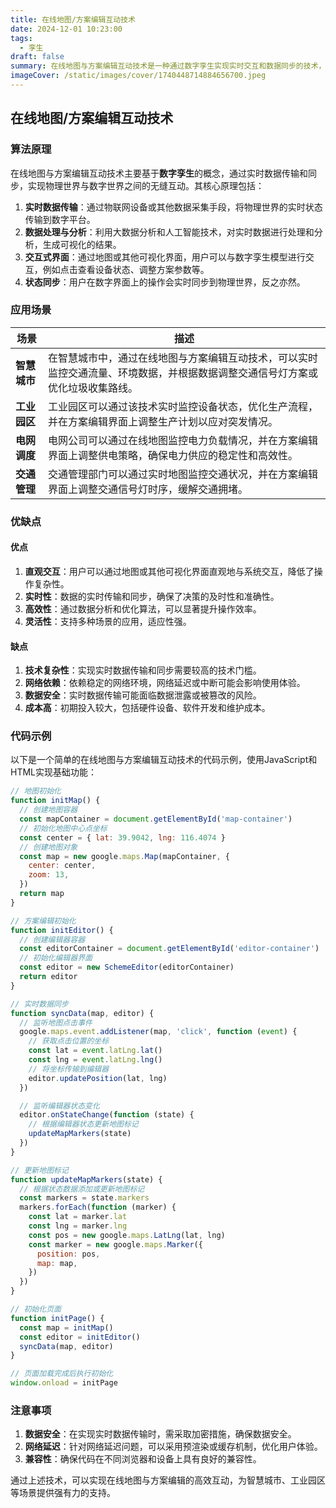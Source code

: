 ```yaml
---
title: 在线地图/方案编辑互动技术
date: 2024-12-01 10:23:00
tags:
  - 孪生
draft: false
summary: 在线地图与方案编辑互动技术是一种通过数字孪生实现实时交互和数据同步的技术，广泛应用于智慧城市、工业园区等领域。
imageCover: /static/images/cover/1740448714884656700.jpeg
---
```


## 在线地图/方案编辑互动技术

### 算法原理

在线地图与方案编辑互动技术主要基于**数字孪生**的概念，通过实时数据传输和同步，实现物理世界与数字世界之间的无缝互动。其核心原理包括：

1. **实时数据传输**：通过物联网设备或其他数据采集手段，将物理世界的实时状态传输到数字平台。
2. **数据处理与分析**：利用大数据分析和人工智能技术，对实时数据进行处理和分析，生成可视化的结果。
3. **交互式界面**：通过地图或其他可视化界面，用户可以与数字孪生模型进行交互，例如点击查看设备状态、调整方案参数等。
4. **状态同步**：用户在数字界面上的操作会实时同步到物理世界，反之亦然。

### 应用场景

| **场景**     | **描述**                                                                                                                       |
| ------------ | ------------------------------------------------------------------------------------------------------------------------------ |
| **智慧城市** | 在智慧城市中，通过在线地图与方案编辑互动技术，可以实时监控交通流量、环境数据，并根据数据调整交通信号灯方案或优化垃圾收集路线。 |
| **工业园区** | 工业园区可以通过该技术实时监控设备状态，优化生产流程，并在方案编辑界面上调整生产计划以应对突发情况。                           |
| **电网调度** | 电网公司可以通过在线地图监控电力负载情况，并在方案编辑界面上调整供电策略，确保电力供应的稳定性和高效性。                       |
| **交通管理** | 交通管理部门可以通过实时地图监控交通状况，并在方案编辑界面上调整交通信号灯时序，缓解交通拥堵。                                 |

### 优缺点

#### 优点

1. **直观交互**：用户可以通过地图或其他可视化界面直观地与系统交互，降低了操作复杂性。
2. **实时性**：数据的实时传输和同步，确保了决策的及时性和准确性。
3. **高效性**：通过数据分析和优化算法，可以显著提升操作效率。
4. **灵活性**：支持多种场景的应用，适应性强。

#### 缺点

1. **技术复杂性**：实现实时数据传输和同步需要较高的技术门槛。
2. **网络依赖**：依赖稳定的网络环境，网络延迟或中断可能会影响使用体验。
3. **数据安全**：实时数据传输可能面临数据泄露或被篡改的风险。
4. **成本高**：初期投入较大，包括硬件设备、软件开发和维护成本。

### 代码示例

以下是一个简单的在线地图与方案编辑互动技术的代码示例，使用JavaScript和HTML实现基础功能：

```javascript
// 地图初始化
function initMap() {
  // 创建地图容器
  const mapContainer = document.getElementById('map-container')
  // 初始化地图中心点坐标
  const center = { lat: 39.9042, lng: 116.4074 }
  // 创建地图对象
  const map = new google.maps.Map(mapContainer, {
    center: center,
    zoom: 13,
  })
  return map
}

// 方案编辑初始化
function initEditor() {
  // 创建编辑器容器
  const editorContainer = document.getElementById('editor-container')
  // 初始化编辑器界面
  const editor = new SchemeEditor(editorContainer)
  return editor
}

// 实时数据同步
function syncData(map, editor) {
  // 监听地图点击事件
  google.maps.event.addListener(map, 'click', function (event) {
    // 获取点击位置的坐标
    const lat = event.latLng.lat()
    const lng = event.latLng.lng()
    // 将坐标传输到编辑器
    editor.updatePosition(lat, lng)
  })

  // 监听编辑器状态变化
  editor.onStateChange(function (state) {
    // 根据编辑器状态更新地图标记
    updateMapMarkers(state)
  })
}

// 更新地图标记
function updateMapMarkers(state) {
  // 根据状态数据添加或更新地图标记
  const markers = state.markers
  markers.forEach(function (marker) {
    const lat = marker.lat
    const lng = marker.lng
    const pos = new google.maps.LatLng(lat, lng)
    const marker = new google.maps.Marker({
      position: pos,
      map: map,
    })
  })
}

// 初始化页面
function initPage() {
  const map = initMap()
  const editor = initEditor()
  syncData(map, editor)
}

// 页面加载完成后执行初始化
window.onload = initPage
```

### 注意事项

1. **数据安全**：在实现实时数据传输时，需采取加密措施，确保数据安全。
2. **网络延迟**：针对网络延迟问题，可以采用预渲染或缓存机制，优化用户体验。
3. **兼容性**：确保代码在不同浏览器和设备上具有良好的兼容性。

通过上述技术，可以实现在线地图与方案编辑的高效互动，为智慧城市、工业园区等场景提供强有力的支持。
